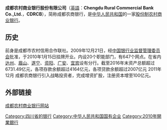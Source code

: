 {{Infobox_Company |
 company_name_zh =成都农商银行|
 company_name =成都农商银行|
 company_logo =Chengdu_Rural_Commercial_Bank_Co.,Ltd.png|
 company_type =[[商业银行|商业银行]]|
 company_slogan =|
 foundation =2010年|
 location =[[成都|成都]]|
 industry =[[金融业|金融业]]|
 key_people =[[法定代表人|法定代表人]]：[[傅作勇|傅作勇]]|
 sales = |
 profit =|
 asset =|
 market_value =|
 products =|
 revenue =|
 homepage =|
}}
'''成都农村商业银行股份有限公司'''（[[英語|英語]]：'''Chengdu Rural Commercial Bank Co.,Ltd.'''，'''CDRCB'''），简称成都农商银行，是[[中华人民共和国|中华人民共和国]]的一家[[股份制|股份制]][[农村商业银行|农村商业银行]]。

==历史==
前身是成都市农村信用合作联社。2009年12月21日，经[[中国银行业监督管理委员会|中国银行业监督管理委员会]]批准，于2010年1月15日挂牌开业。内设20个职能部门，有647个网点。在省内[[达州|达州]]、[[眉山|眉山]]、[[遂宁|遂宁]]、[[资阳市|资阳]]、[[广安|广安]]、[[宜宾|宜宾]]设有分行。截至2016年末资产总额超过6731.49亿元，各项存款余额超过4164亿元，各项贷款余额超过2007亿元
2011年12月   成都农商银行引入战略投资者，完成增资扩股，注册资本增至100亿元。

==外部链接==
[http://www.cdrcb.com/ 成都农村商业银行网站] {{Wayback|url=http://www.cdrcb.com/ |date=20200510215440 }}

{{中华人民共和国农村商业银行}}
[[Category:四川省的银行|Category:四川省的银行]]
[[Category:中华人民共和国国有企业|Category:中华人民共和国国有企业]]
[[Category:2010年開業銀行|Category:2010年開業銀行]]